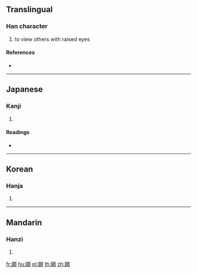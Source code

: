 {{character info/new}}
==Translingual==

===Han character===
{{Han char|rn=181|rad=頁|as=06|sn=15|four=|canj=SLMBC,XSLMB}}

# to view others with raised eyes

====References====
* {{Han ref|kx=1403.120|dkj=43454|dj=1920.160|hdz=74367.100|uh=9823|ud=38947}}

----

==Japanese==

===Kanji===
{{ja-kanji|grade=|rs=頁06}}

# {{defn|lang=ja|sort=頁06}}

====Readings====
* {{ja-readings|on=[[しん]] (shin)|kun=[[うかがいみる]] (ukagaimiru)}}

----

==Korean==

===Hanja===
{{ko-hanja|hangeul=신|eumhun=|rv=sin|mr=sin|y=sin}}

# {{defn|lang=ko|sort=頁06}}

----

==Mandarin==

===Hanzi===
{{cmn-hanzi|pin=[[shěn]] ([[shen3]])|wg=shen<sup>3</sup>}}

# {{defn|lang=cmn|sort=頁06}}

[[fr:頣]]
[[hu:頣]]
[[pl:頣]]
[[th:頣]]
[[zh:頣]]
